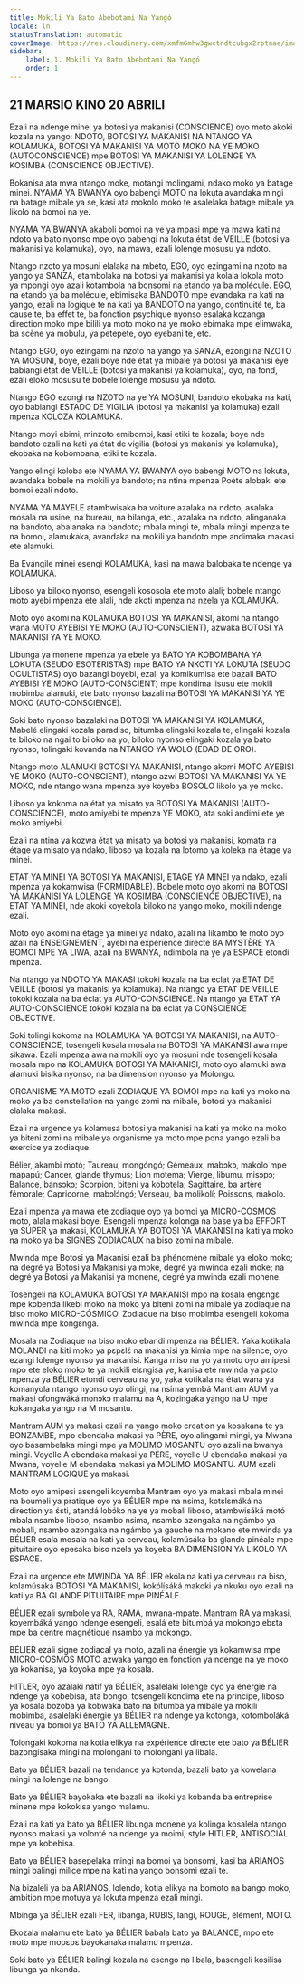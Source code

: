 ```yaml
---
title: Mokili Ya Bato Abebotami Na Yangó
locale: ln
statusTranslation: automatic
coverImage: https://res.cloudinary.com/xmfm6mhw3gwctndtcubgx2rptnae/image/upload/v1741354450/small_cover_tratado_esoterico_de_astrologia_hermetica_6210a35442.webp
sidebar:
    label: 1. Mokili Ya Bato Abebotami Na Yangó
    order: 1
---
```

## 21 MARSIO KINO 20 ABRILI

Ezali na ndenge minei ya botosi ya makanisi (CONSCIENCE) oyo moto akoki kozala na yango: NDOTO, BOTOSI YA MAKANISI NA NTANGO YA KOLAMUKA, BOTOSI YA MAKANISI YA MOTO MOKO NA YE MOKO (AUTOCONSCIENCE) mpe BOTOSI YA MAKANISI YA LOLENGE YA KOSIMBA (CONSCIENCE OBJECTIVE).

Bokanisa ata mwa ntango moke, motangi molingami, ndako moko ya batage minei. NYAMA YA BWANYA oyo babengi MOTO na lokuta avandaka mingi na batage mibale ya se, kasi ata mokolo moko te asalelaka batage mibale ya likolo na bomoi na ye.

NYAMA YA BWANYA akaboli bomoi na ye ya mpasi mpe ya mawa kati na ndoto ya bato nyonso mpe oyo babengi na lokuta état de VEILLE (botosi ya makanisi ya kolamuka), oyo, na mawa, ezali lolenge mosusu ya ndoto.

Ntango nzoto ya mosuni elalaka na mbeto, EGO, oyo ezingami na nzoto na yango ya SANZA, etambolaka na botosi ya makanisi ya kolala lokola moto ya mpongi oyo azali kotambola na bonsomi na etando ya ba molécule. EGO, na etando ya ba molécule, ebimisaka BANDOTO mpe evandaka na kati na yango, ezali na logique te na kati ya BANDOTO na yango, continuité te, ba cause te, ba effet te, ba fonction psychique nyonso esalaka kozanga direction moko mpe bilili ya moto moko na ye moko ebimaka mpe elimwaka, ba scène ya mobulu, ya petepete, oyo eyebani te, etc.

Ntango EGO, oyo ezingami na nzoto na yango ya SANZA, ezongi na NZOTO YA MOSUNI, boye, ezali boye nde état ya mibale ya botosi ya makanisi eye babiangi état de VEILLE (botosi ya makanisi ya kolamuka), oyo, na fond, ezali eloko mosusu te bobele lolenge mosusu ya ndoto.

Ntango EGO ezongi na NZOTO na ye YA MOSUNI, bandoto ekobaka na kati, oyo babiangi ESTADO DE VIGILIA (botosi ya makanisi ya kolamuka) ezali mpenza KOLOZA KOLAMUKA.

Ntango moyi ebimi, minzoto emibombi, kasi etiki te kozala; boye nde bandoto ezali na kati ya état de vigilia (botosi ya makanisi ya kolamuka), ekobaka na kobombana, etiki te kozala.

Yango elingi koloba ete NYAMA YA BWANYA oyo babengi MOTO na lokuta, avandaka bobele na mokili ya bandoto; na ntina mpenza Poète alobaki ete bomoi ezali ndoto.

NYAMA YA MAYELE atambwisaka ba voiture azalaka na ndoto, asalaka mosala na usine, na bureau, na bilanga, etc., azalaka na ndoto, alinganaka na bandoto, abalanaka na bandoto; mbala mingi te, mbala mingi mpenza te na bomoi, alamukaka, avandaka na mokili ya bandoto mpe andimaka makasi ete alamuki.

Ba Evangile minei esengi KOLAMUKA, kasi na mawa balobaka te ndenge ya KOLAMUKA.

Liboso ya biloko nyonso, esengeli kososola ete moto alali; bobele ntango moto ayebi mpenza ete alali, nde akoti mpenza na nzela ya KOLAMUKA.

Moto oyo akomi na KOLAMUKA BOTOSI YA MAKANISI, akomi na ntango wana MOTO AYEBISI YE MOKO (AUTO-CONSCIENT), azwaka BOTOSI YA MAKANISI YA YE MOKO.

Libunga ya monene mpenza ya ebele ya BATO YA KOBOMBANA YA LOKUTA (SEUDO ESOTERISTAS) mpe BATO YA NKOTI YA LOKUTA (SEUDO OCULTISTAS) oyo bazangi boyebi, ezali ya komikumisa ete bazali BATO AYEBISI YE MOKO (AUTO-CONSCIENT) mpe kondima lisusu ete mokili mobimba alamuki, ete bato nyonso bazali na BOTOSI YA MAKANISI YA YE MOKO (AUTO-CONSCIENCE).

Soki bato nyonso bazalaki na BOTOSI YA MAKANISI YA KOLAMUKA, Mabelé elingaki kozala paradiso, bitumba elingaki kozala te, elingaki kozala te biloko na ngai to biloko na yo, biloko nyonso elingaki kozala ya bato nyonso, tolingaki kovanda na NTANGO YA WOLO (EDAD DE ORO).

Ntango moto ALAMUKI BOTOSI YA MAKANISI, ntango akomi MOTO AYEBISI YE MOKO (AUTO-CONSCIENT), ntango azwi BOTOSI YA MAKANISI YA YE MOKO, nde ntango wana mpenza aye koyeba BOSOLO likolo ya ye moko.

Liboso ya kokoma na état ya misato ya BOTOSI YA MAKANISI (AUTO-CONSCIENCE), moto amiyebi te mpenza YE MOKO, ata soki andimi ete ye moko amiyebi.

Ezali na ntina ya kozwa état ya misato ya botosi ya makanisi, komata na étage ya misato ya ndako, liboso ya kozala na lotomo ya koleka na étage ya minei.

ETAT YA MINEI YA BOTOSI YA MAKANISI, ETAGE YA MINEI ya ndako, ezali mpenza ya kokamwisa (FORMIDABLE). Bobele moto oyo akomi na BOTOSI YA MAKANISI YA LOLENGE YA KOSIMBA (CONSCIENCE OBJECTIVE), na ETAT YA MINEI, nde akoki koyekola biloko na yango moko, mokili ndenge ezali.

Moto oyo akomi na étage ya minei ya ndako, azali na likambo te moto oyo azali na ENSEIGNEMENT, ayebi na expérience directe BA MYSTÈRE YA BOMOI MPE YA LIWA, azali na BWANYA, ndimbola na ye ya ESPACE etondi mpenza.

Na ntango ya NDOTO YA MAKASI tokoki kozala na ba éclat ya ETAT DE VEILLE (botosi ya makanisi ya kolamuka). Na ntango ya ETAT DE VEILLE tokoki kozala na ba éclat ya AUTO-CONSCIENCE. Na ntango ya ETAT YA AUTO-CONSCIENCE tokoki kozala na ba éclat ya CONSCIENCE OBJECTIVE.

Soki tolingi kokoma na KOLAMUKA YA BOTOSI YA MAKANISI, na AUTO-CONSCIENCE, tosengeli kosala mosala na BOTOSI YA MAKANISI awa mpe sikawa. Ezali mpenza awa na mokili oyo ya mosuni nde tosengeli kosala mosala mpo na KOLAMUKA BOTOSI YA MAKANISI, moto oyo alamuki awa alamuki bisika nyonso, na ba dimension nyonso ya Molongo.

ORGANISME YA MOTO ezali ZODIAQUE YA BOMOI mpe na kati ya moko na moko ya ba constellation na yango zomi na mibale, botosi ya makanisi elalaka makasi.

Ezali na urgence ya kolamusa botosi ya makanisi na kati ya moko na moko ya biteni zomi na mibale ya organisme ya moto mpe pona yango ezali ba exercice ya zodiaque.

Bélier, akambi motó; Taureau, mongóngó; Gémeaux, mabɔkɔ, makolo mpe mapapú; Cancer, glande thymus; Lion motema; Vierge, libumu, misɔpɔ; Balance, bansɔkɔ; Scorpion, biteni ya kobotela; Sagittaire, ba artère fémorale; Capricorne, mabɔlɔ́ngɔ́; Verseau, ba molikolí; Poissons, makolo.

Ezali mpenza ya mawa ete zodiaque oyo ya bomoi ya MICRO-CÓSMOS moto, alala makasi boye. Esengeli mpenza kolonga na base ya ba EFFORT ya SÚPER ya makasi, KOLAMUKA YA BOTOSI YA MAKANISI na kati ya moko na moko ya ba SIGNES ZODIACAUX na biso zomi na mibale.

Mwinda mpe Botosi ya Makanisi ezali ba phénomène mibale ya eloko moko; na degré ya Botosi ya Makanisi ya moke, degré ya mwinda ezali moke; na degré ya Botosi ya Makanisi ya monene, degré ya mwinda ezali monene.

Tosengeli na KOLAMUKA BOTOSI YA MAKANISI mpo na kosala engɛngɛ mpe kobenda likebi moko na moko ya biteni zomi na mibale ya zodiaque na biso moko MICRO-CÓSMICO. Zodiaque na biso mobimba esengeli kokoma mwinda mpe kongɛnga.

Mosala na Zodiaque na biso moko ebandi mpenza na BÉLIER. Yaka kotikala MOLANDI na kiti moko ya pɛpɛlɛ́ na makanisi ya kimia mpe na silence, oyo ezangi lolenge nyonso ya makanisi. Kanga miso na yo ya moto oyo amipesi mpo ete eloko moko te ya mokili elɛngisa ye, kanisa ete mwinda ya pɛto mpenza ya BÉLIER etondi cerveau na yo, yaka kotikala na état wana ya komanyola ntango nyonso oyo olingi, na nsima yembá Mantram AUM ya makasi ofongwáká monɔkɔ malamu na A, kozingaka yango na U mpe kokangaka yango na M mosantu.

Mantram AUM ya makasi ezali na yango moko creation ya kosakana te ya BONZAMBE, mpo ebendaka makasi ya PÈRE, oyo alingami mingi, ya Mwana oyo basambelaka mingi mpe ya MOLIMO MOSANTU oyo azali na bwanya mingi. Voyelle A ebendaka makasi ya PÈRE, voyelle U ebendaka makasi ya Mwana, voyelle M ebendaka makasi ya MOLIMO MOSANTU. AUM ezali MANTRAM LOGIQUE ya makasi.

Moto oyo amipesi asengeli koyemba Mantram oyo ya makasi mbala minei na boumeli ya pratique oyo ya BÉLIER mpe na nsima, kotɛlɛmáká na direction ya ɛ́sti, atandá lobɔ́kɔ na ye ya mobali liboso, atambwisáká motó mbala nsambo liboso, nsambo nsima, nsambo azongaka na ngámbo ya mobali, nsambo azongaka na ngámbo ya gauche na mokano ete mwinda ya BÉLIER esala mosala na kati ya cerveau, kolamúsáká ba glande pinéale mpe pituitaire oyo epesaka biso nzela ya koyeba BA DIMENSION YA LIKOLO YA ESPACE.

Ezali na urgence ete MWINDA YA BÉLIER ekóla na kati ya cerveau na biso, kolamúsáká BOTOSI YA MAKANISI, kokólísáká makoki ya nkuku oyo ezali na kati ya BA GLANDE PITUITAIRE mpe PINÉALE.

BÉLIER ezali symbole ya RA, RAMA, mwana-mpate. Mantram RA ya makasi, koyembáká yango ndenge esengeli, esalá ete bitumbá ya mokɔngɔ ebɛta mpe ba centre magnétique nsambo ya mokɔngɔ.

BÉLIER ezali signe zodiacal ya moto, azali na énergie ya kokamwisa mpe MICRO-CÓSMOS MOTO azwaka yango en fonction ya ndenge na ye moko ya kokanisa, ya koyoka mpe ya kosala.

HITLER, oyo azalaki natif ya BÉLIER, asalelaki lolenge oyo ya énergie na ndenge ya kobebisa, ata bongo, tosengeli kondima ete na principe, liboso ya kosala bozoba ya kobwaka bato na bitumba ya mibale ya mokili mobimba, asalelaki énergie ya BÉLIER na ndenge ya kotonga, kotomboláká niveau ya bomoi ya BATO YA ALLEMAGNE.

Tolongaki kokoma na kotia elikya na expérience directe ete bato ya BÉLIER bazongisaka mingi na molongani to molongani ya libala.

Bato ya BÉLIER bazali na tendance ya kotonda, bazali bato ya kowelana mingi na lolenge na bango.

Bato ya BÉLIER bayokaka ete bazali na likoki ya kobanda ba entreprise minene mpe kokokisa yango malamu.

Ezali na kati ya bato ya BÉLIER libunga monene ya kolinga kosalela ntango nyonso makasi ya volonté na ndenge ya moimi, style HITLER, ANTISOCIAL mpe ya kobebisa.

Bato ya BÉLIER basepelaka mingi na bomoi ya bonsomi, kasi ba ARIANOS mingi balingi milice mpe na kati na yango bonsomi ezali te.

Na bizaleli ya ba ARIANOS, lolendo, kotia elikya na bomoto na bango moko, ambition mpe motuya ya lokuta mpenza ezali mingi.

Mbinga ya BÉLIER ezali FER, libanga, RUBIS, langi, ROUGE, élément, MOTO.

Ekozala malamu ete bato ya BÉLIER babala bato ya BALANCE, mpo ete moto mpe mopɛpɛ bayokanaka malamu mpenza.

Soki bato ya BÉLIER balingi kozala na esengo na libala, basengeli kosilisa libunga ya nkanda.

